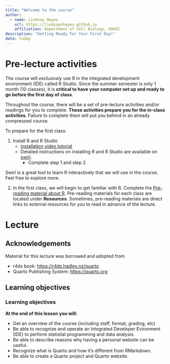 ```yaml
---
title: "Welcome to the course"
author: 
  - name: Lindsay Hayes
    url: https://lindsaynhayes.github.io
    affiliation: Department of Cell Biology, OUHSC
description: "Getting Ready for Your First Day!"
date: today
---
```


# Pre-lecture activities

The course will *exclusively* use R in the integrated development environment (IDE) called R Studio. Since the summer semester is only 1 month (10 classes), it is **critical to have your computer set up and ready to go before the first day of class**.

Throughout the course, there will be a set of pre-lecture activities and/or readings for you to complete. **These activities prepare you for the in-class activities**. Failure to complete them will put you behind in an already compressed course.

To prepare for the first class:

1.  Install R and R Studio
    -   [installation video tutorial](https://www.youtube.com/watch?v=eQFu_zzF96o)
    -   Detailed instructions on installing R and R Studio are available on [swirl](https://swirlstats.com/students.html).
        -   Complete step 1 and step 2

::: callout-tip

Swirl is a great tool to learn R interactively that we will use in the course. Feel free to explore more.
:::

2. In the first class, we will begin to get familiar with R. Complete the [Pre-reading material about R](./../readings/00-quarto/index.qmd). Pre-reading materials for each class are located under **Resources**. Sometimes, pre-reading materials are direct links to external resources for you to read in advance of the lecture.





# Lecture

## Acknowledgements

Material for this lecture was borrowed and adopted from

-   r4ds book: <https://r4ds.hadley.nz/quarto>
-   Quarto Publishing System: <https://quarto.org>

## Learning objectives

::: callout-note
### Learning objectives

**At the end of this lesson you will:**

-   Get an overview of the course (including staff, format, grading, etc)
-   Be able to recognize and operate an Integrated Developer Evironment (IDE) to perform statistial programming and data analysis.
-   Be able to describe reasons why having a personal website can be useful.
-   Recognize what is Quarto and how it's different from RMarkdown.
-   Be able to create a Quarto project and Quarto website.
:::
